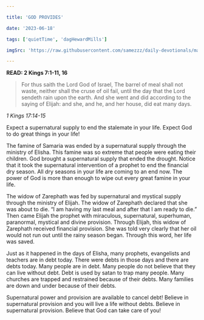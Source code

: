 ```yaml
---

title: 'GOD PROVIDES'

date: '2023-06-18'

tags: ['quietTime', 'dagHewardMills']

imgSrc: 'https://raw.githubusercontent.com/samezzz/daily-devotionals/main/images/evangelist-dag.jpg'

---
```


**READ: 2 Kings 7:1-11, 16**

>For thus saith the Lord God of Israel, The barrel of meal shall not waste, neither shall the cruse of oil fail, until the day that the Lord sendeth rain upon the earth. And she went and did according to the saying of Elijah: and she, and he, and her house, did eat many days. 

*1 Kings 17:14-15*

Expect a supernatural supply to end the stalemate in your life. Expect God to do great things in your life! 

The famine of Samaria was ended by a supernatural supply through the ministry of Elisha. This famine was so extreme that people were eating their children. God brought a supernatural supply that ended the drought. Notice that it took the supernatural intervention of a prophet to end the financial dry season. All dry seasons in your life are coming to an end now. The power of God is more than enough to wipe out every great famine in your life. 

The widow of Zarephath was fed by supernatural and mystical supply through the ministry of Elijah. The widow of Zarephath declared that she was about to die. “I am having my last meal and after that I am ready to die.” Then came Elijah the prophet with miraculous, supernatural, superhuman, paranormal, mystical and divine provision. Through Elijah, this widow of Zarephath received financial provision. She was told very clearly that her oil would not run out until the rainy season began. Through this word, her life was saved.

Just as it happened in the days of Elisha, many prophets, evangelists and teachers are in debt today. There were debts in those days and there are debts today. Many people are in debt. Many people do not believe that they can live without debt. Debt is used by satan to trap many people. Many churches are trapped and restrained because of their debts. Many families are down and under because of their debts. 

Supernatural power and provision are available to cancel debt! Believe in supernatural provision and you will live a life without debts. Believe in supernatural provision. Believe that God can take care of you! 
